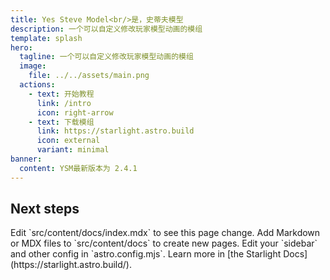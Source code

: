 ```yaml
---
title: Yes Steve Model<br/>是，史蒂夫模型
description: 一个可以自定义修改玩家模型动画的模组
template: splash
hero:
  tagline: 一个可以自定义修改玩家模型动画的模组
  image:
    file: ../../assets/main.png
  actions:
    - text: 开始教程
      link: /intro
      icon: right-arrow
    - text: 下载模组
      link: https://starlight.astro.build
      icon: external
      variant: minimal
banner:
  content: YSM最新版本为 2.4.1
---
```



<Hero />

## Next steps

<CardGrid stagger>
  <Card title="Update content" icon="pencil">
    Edit `src/content/docs/index.mdx` to see this page change.
  </Card>
  <Card title="Add new content" icon="add-document">
    Add Markdown or MDX files to `src/content/docs` to create new pages.
  </Card>
  <Card title="Configure your site" icon="setting">
    Edit your `sidebar` and other config in `astro.config.mjs`.
  </Card>
  <Card title="Read the docs" icon="open-book">
    Learn more in [the Starlight Docs](https://starlight.astro.build/).
  </Card>
</CardGrid>
